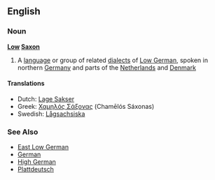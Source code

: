 {{wikipedia}}
==English==
===Noun===
'''[[low|Low]] [[Saxon]]'''
#A [[language]] or group of related [[dialects]] of [[Low German]], spoken in northern [[Germany]] and parts of the [[Netherlands]] and [[Denmark]]

====Translations====
*Dutch: [[Lage Sakser]]
*Greek: [[Χαμηλός Σάξονας]] (Chamēlós Sáxonas)
*Swedish: [[Lågsachsiska]]

===See Also===
{{interwiktionary|code=nds}}
*[[East Low German]]
*[[German]]
*[[High German]]
*[[Plattdeutsch]]